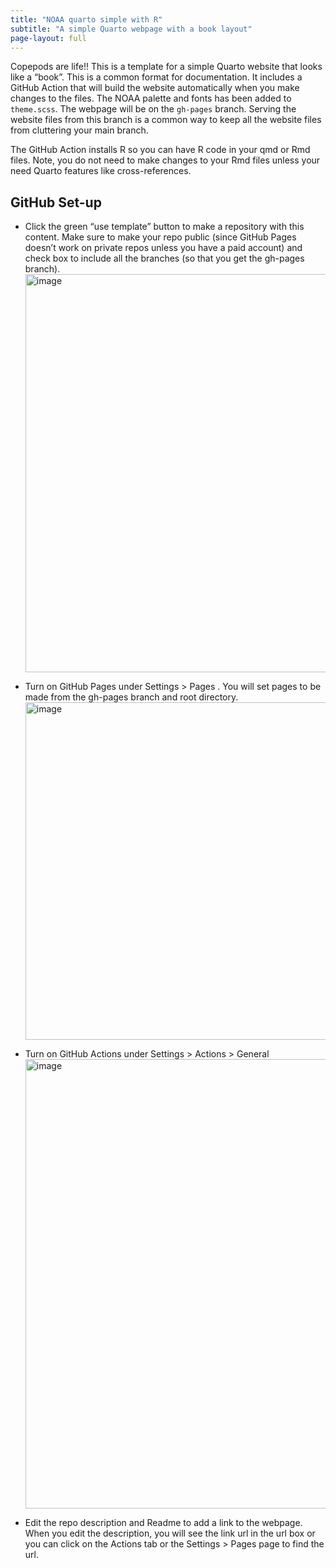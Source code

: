 ```yaml
---
title: "NOAA quarto simple with R"
subtitle: "A simple Quarto webpage with a book layout"
page-layout: full
---
```

Copepods are life!!
This is a template for a simple Quarto website that looks like a "book". This is a common format for documentation. It includes a GitHub Action that will build the website automatically when you make changes to the files. The NOAA palette and fonts has been added to `theme.scss`. The webpage will be on the `gh-pages` branch. Serving the website files from this branch is a common way to keep all the website files from cluttering your main branch. 

The GitHub Action installs R so you can have R code in your qmd or Rmd files. Note, you do not need to make changes to your Rmd files unless your need Quarto features like cross-references.

## GitHub Set-up

* Click the green "use template" button to make a repository with this content.  Make sure to make your repo public (since GitHub Pages doesn't work on private repos unless you have a paid account) and check box to include all the branches (so that you get the gh-pages branch).
<img width="637" alt="image" src="https://user-images.githubusercontent.com/2545978/197051535-c43c62de-17e8-40bf-a536-3eea8db250c4.png">

* Turn on GitHub Pages under Settings > Pages . You will set pages to be made from the gh-pages branch and root directory.
<img width="540" alt="image" src="https://user-images.githubusercontent.com/2545978/196808262-3d2262be-b9b5-4897-bba5-fc2f056dd335.png">

* Turn on GitHub Actions under Settings > Actions > General
<img width="719" alt="image" src="https://user-images.githubusercontent.com/2545978/196808404-0c075fcf-db03-4516-88dd-3143b9fca475.png">

* Edit the repo description and Readme to add a link to the webpage. When you edit the description, you will see the link url in the url box or you can click on the Actions tab or the  Settings > Pages page to find the url.
